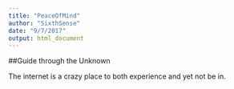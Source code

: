 ```yaml
---
title: "PeaceOfMind"
author: "SixthSense"
date: "9/7/2017"
output: html_document
---
```

##Guide through the Unknown

The internet is a crazy place to both experience and yet not be in.